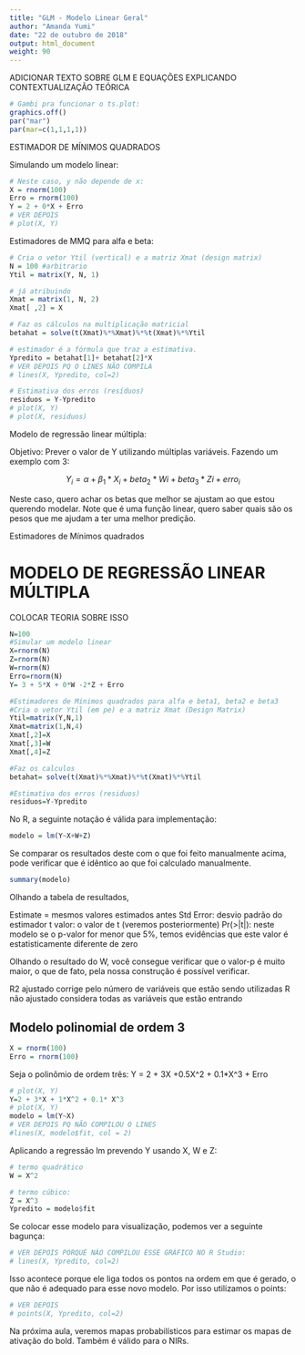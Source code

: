 ```yaml
---
title: "GLM - Modelo Linear Geral"
author: "Amanda Yumi"
date: "22 de outubro de 2018"
output: html_document
weight: 90
---
```


ADICIONAR TEXTO SOBRE GLM E EQUAÇÕES EXPLICANDO CONTEXTUALIZAÇÃO TEÓRICA


```r
# Gambi pra funcionar o ts.plot:
graphics.off()
par("mar")
par(mar=c(1,1,1,1))
```

ESTIMADOR DE MÍNIMOS QUADRADOS

Simulando um modelo linear:

```r
# Neste caso, y não depende de x:
X = rnorm(100)
Erro = rnorm(100)
Y = 2 + 0*X + Erro
# VER DEPOIS
# plot(X, Y)
```

Estimadores de MMQ para alfa e beta:
```r
# Cria o vetor Ytil (vertical) e a matriz Xmat (design matrix)
N = 100 #arbitrario
Ytil = matrix(Y, N, 1)

# já atribuindo 
Xmat = matrix(1, N, 2)
Xmat[ ,2] = X

# Faz os cálculos na multiplicação matricial
betahat = solve(t(Xmat)%*%Xmat)%*%t(Xmat)%*%Ytil

# estimador é a fórmula que traz a estimativa. 
Ypredito = betahat[1]+ betahat[2]*X
# VER DEPOIS PQ O LINES NÃO COMPILA
# lines(X, Ypredito, col=2)

# Estimativa dos erros (resíduos)
residuos = Y-Ypredito
# plot(X, Y)
# plot(X, residuos)

```


Modelo de regressão linear múltipla:

Objetivo: Prever o valor de Y utilizando múltiplas variáveis.
Fazendo um exemplo com 3:

$$
Y_i = \alpha + \beta_1 * X_i + beta_2*Wi + beta_3*Zi + erro_i
$$

Neste caso, quero achar os betas que melhor se ajustam ao que estou querendo modelar.
Note que é uma função linear, quero saber quais são os pesos que me ajudam a ter uma melhor predição.

Estimadores de Mínimos quadrados

# MODELO DE REGRESSÃO LINEAR MÚLTIPLA 
COLOCAR TEORIA SOBRE ISSO

```r
N=100
#Simular um modelo linear
X=rnorm(N)
Z=rnorm(N)
W=rnorm(N)
Erro=rnorm(N)
Y= 3 + 5*X + 0*W -2*Z + Erro

#Estimadores de Minimos quadrados para alfa e beta1, beta2 e beta3
#Cria o vetor Ytil (em pe) e a matriz Xmat (Design Matrix)
Ytil=matrix(Y,N,1)
Xmat=matrix(1,N,4)
Xmat[,2]=X
Xmat[,3]=W
Xmat[,4]=Z

#Faz os calculos
betahat= solve(t(Xmat)%*%Xmat)%*%t(Xmat)%*%Ytil

#Estimativa dos erros (residuos)
residuos=Y-Ypredito

```

No R, a seguinte notação é válida para implementação:

```r
modelo = lm(Y~X+W+Z)
```

Se comparar os resultados deste com o que foi feito manualmente acima, pode verificar que é idêntico ao que foi calculado manualmente.

```r
summary(modelo)
```

Olhando a tabela de resultados, 

Estimate = mesmos valores estimados antes
Std Error: desvio padrão do estimador
t valor: o valor de t (veremos posteriormente)
Pr(>|t|): neste modelo se o p-valor for menor que 5%, temos evidências que este valor é estatisticamente diferente de zero

Olhando o resultado do W, você consegue verificar que o valor-p é muito maior, o que de fato, pela nossa construção é possível verificar.


R2 ajustado corrige pelo número de variáveis que estão sendo utilizadas
R não ajustado considera todas as variáveis que estão entrando


## Modelo polinomial de ordem 3

```r
X = rnorm(100)
Erro = rnorm(100)
```

Seja o polinômio de ordem três:
Y = 2 + 3X +0.5X^2 + 0.1*X^3 + Erro
```r
# plot(X, Y)
Y=2 + 3*X + 1*X^2 + 0.1* X^3
# plot(X, Y)
modelo = lm(Y~X)
# VER DEPOIS PQ NÃO COMPILOU O LINES
#lines(X, modelo$fit, col = 2)
```

Aplicando a regressão lm prevendo Y usando X, W e Z:

```r
# termo quadrático
W = X^2

# termo cúbico:
Z = X^3
Ypredito = modelo$fit
```

Se colocar esse modelo para visualização, podemos ver a seguinte bagunça:

```r
# VER DEPOIS PORQUÊ NÃO COMPILOU ESSE GRÁFICO NO R Studio:
# lines(X, Ypredito, col=2)
```

Isso acontece porque ele liga todos os pontos na ordem em que é gerado, o que não é adequado para esse novo modelo.
Por isso utilizamos o points:

```r
# VER DEPOIS
# points(X, Ypredito, col=2)

```

Na próxima aula, veremos mapas probabilísticos para estimar os mapas de ativação do bold.
Também é válido para o NIRs.





